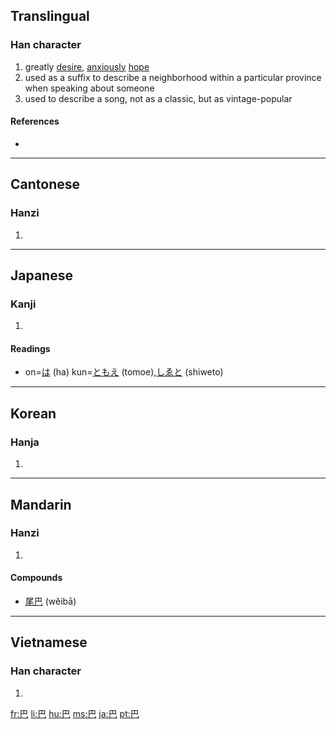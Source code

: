 {{also|色|笆|邑}}
==Translingual==

===Han character===
{{Han char|rn=215|rad=己|as=01|sn=4|four=7771<sub>7</sub>|canj=日山 (AU)}}

# greatly [[desire]], [[anxious]]ly [[hope]]
# used as a suffix to describe a neighborhood within a particular province when speaking about someone
# used to describe a song, not as a classic, but as vintage-popular

====References====
* {{Han ref|kx=0327.010|dkj=08745|dj=0631.020|hdz=20985.010|uh=5DF4|ud=24052|bh=A4DA|bd=42202}}

----

==Cantonese==

===Hanzi===
{{yue-hanzi|jyut=|y=ba1}}

# {{defn|Cantonese|sort=己01}}

----

==Japanese==

===Kanji===
{{ja-kanji|grade=|rs=己01}}

# {{defn|Japanese}}

====Readings====
*on=[[は]] (ha) kun=[[ともえ]] (tomoe),[[しゑと]] (shiweto)

----

==Korean==

===Hanja===
{{ko-hanja|hangeul=파|rv=pa|mr=p'a}}

# {{defn|Korean|sort=己01}}

----

==Mandarin==

===Hanzi===
{{cmn-hanzi|pin=[[bā]] ([[ba1]])|wg=pa<sup>1</sup>}}

# {{defn|Mandarin|sort=己01}}

====Compounds====
* [[尾巴]] (wěibā)

----

==Vietnamese==

===Han character===
{{vi-hantu|[[ba]], [[bơ]], [[va]]|rs=己01}}

# {{defn|Vietnamese|sort=己01}}

[[fr:巴]]
[[li:巴]]
[[hu:巴]]
[[ms:巴]]
[[ja:巴]]
[[pt:巴]]